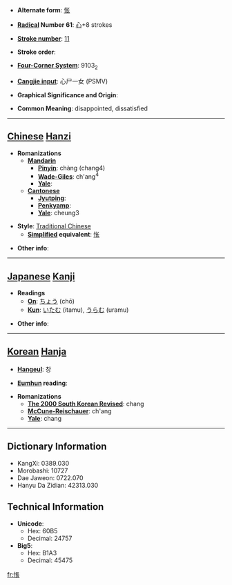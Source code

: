 * '''Alternate form''': [[怅]]

* '''[[Wiktionary:Chinese radical index| Radical]] Number 61''': [[Wiktionary:Chinese radical index 心|心]]+8 strokes

* '''[[Wiktionary:Chinese total strokes index|Stroke number]]''': [[Wiktionary:Chinese total strokes index 11|11]]

* '''Stroke order''': 

* '''[[Wiktionary:Chinese four corner index|Four-Corner System]]''': 9103<sub>2</sub>

* '''[[Wiktionary:Chinese Cangjie index|Cangjie input]]''': 心尸一女 (PSMV)

* '''Graphical Significance and Origin''': 

* '''Common Meaning''': disappointed, dissatisfied

----

== [[Chinese]] [[Hanzi]] ==

* '''Romanizations'''
** '''[[Mandarin]]'''
*** '''[[Pinyin]]''': chàng (chang4)
*** '''[[Wade-Giles]]''': ch'ang<sup>4</sup>
*** '''[[Yale]]''': 
** '''[[Cantonese]]'''
*** '''[[Jyutping]]''':
*** '''[[Penkyamp]]''': 
*** '''[[Yale]]''': cheung3

* '''Style''': [[Traditional Chinese]] 
** '''[[Simplified Chinese|Simplified]] equivalent''': [[怅]]

* '''Other info''': 

----

== [[Japanese]] [[Kanji]] ==

* '''Readings'''
** '''[[On]]''': [[ちょう]] (chō)
** '''[[Kun]]''': [[いたむ]] (itamu), [[うらむ]] (uramu)

* '''Other info''':  

----

== [[Korean]] [[Hanja]] ==

* '''[[Hangeul]]''': 창

* '''[[Eumhun]] reading''': 

* '''Romanizations'''
** '''[[The 2000 South Korean Revised Romanization|The 2000 South Korean Revised]]''': chang
** '''[[McCune-Reischauer]]''': ch'ang
** '''[[Yale]]''': chang

----

== Dictionary Information ==

* KangXi: 0389.030
* Morobashi: 10727
* Dae Jaweon: 0722.070
* Hanyu Da Zidian: 42313.030

== Technical Information ==

* '''Unicode''':
** Hex: 60B5
** Decimal: 24757
* '''Big5''':
** Hex: B1A3
** Decimal: 45475

[[fr:悵]]
